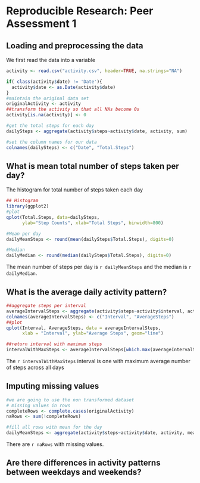 # Reproducible Research: Peer Assessment 1


## Loading and preprocessing the data
We first read the data into a variable
```r
activity <- read.csv("activity.csv", header=TRUE, na.strings="NA")

if( class(activity$date) != 'Date'){
  activity$date <- as.Date(activity$date)
}
#maintain the original data set
originalActivity <- activity
##transform the activity so that all NAs become 0s
activity[is.na(activity)] <- 0

#get the total steps for each day
dailySteps <- aggregate(activity$steps~activity$date, activity, sum)

#set the column names for our data
colnames(dailySteps) <- c("Date", "Total.Steps")
```

## What is mean total number of steps taken per day?
The histogram for total number of steps taken each day
```r
## Histogram
library(ggplot2)
#plot
qplot(Total.Steps, data=dailySteps, 
      ylab="Step Counts", xlab="Total Steps", binwidth=800)

#Mean per day
dailyMeanSteps <- round(mean(dailySteps$Total.Steps), digits=0)

#Median
dailyMedian <- round(median(dailySteps$Total.Steps), digits=0)
```

The mean number of steps per day is `r dailyMeanSteps` and the median is `r dailyMedian`.

## What is the average daily activity pattern?
```r
##aggregate steps per interval
averageIntervalSteps <- aggregate(activity$steps~activity$interval, activity, mean)
colnames(averageIntervalSteps) <- c("Interval", "AverageSteps")
##plot
qplot(Interval, AverageSteps, data = averageIntervalSteps, 
      xlab = "Interval", ylab="Average Steps", geom="line")

##return interval with maximum steps
intervalWithMaxSteps <- averageIntervalSteps[which.max(averageIntervalSteps$Average),1]
```

The `r intervalWithMaxSteps` interval is one with maximum average number of steps across all days

## Imputing missing values
```r
#we are going to use the non transformed dataset
# missing values in rows
completeRows <- complete.cases(originalActivity)
naRows <- sum(!completeRows)

#fill all rows with mean for the day
dailyMeanSteps <- aggregate(activity$steps~activity$date, activity, mean)

```
There are `r naRows` with missing values.

## Are there differences in activity patterns between weekdays and weekends?





